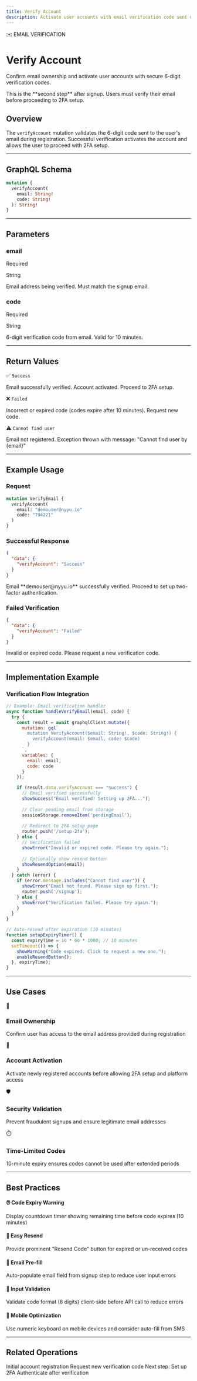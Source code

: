 ```yaml
---
title: Verify Account
description: Activate user accounts with email verification code sent during registration
---
```



<div className="relative overflow-hidden rounded-2xl border bg-gradient-to-br from-indigo-600 via-violet-600 to-purple-600 p-8 shadow-2xl mb-8">
  <div className="absolute inset-0 bg-grid-white/10 [mask-image:linear-gradient(0deg,transparent,black)]" />
  <div className="absolute top-0 right-0 w-96 h-96 bg-white/10 rounded-full blur-3xl"></div>
  <div className="relative">
    <div className="inline-flex items-center gap-2 rounded-full bg-white/20 px-4 py-1.5 text-xs font-medium text-white backdrop-blur-sm mb-4">
      <span>✉️</span>
      EMAIL VERIFICATION
    </div>
    <h1 className="text-4xl font-black text-white mb-3 tracking-tight">Verify Account</h1>
    <p className="text-xl text-indigo-100 leading-relaxed max-w-3xl">
      Confirm email ownership and activate user accounts with secure 6-digit verification codes.
    </p>
  </div>
</div>

<Callout type="info" title="Registration Step 2">
  This is the **second step** after signup. Users must verify their email before proceeding to 2FA setup.
</Callout>

## Overview

The `verifyAccount` mutation validates the 6-digit code sent to the user's email during registration. Successful verification activates the account and allows the user to proceed with 2FA setup.

---

## GraphQL Schema

<div className="rounded-xl border border-indigo-500/30 bg-gradient-to-br from-indigo-500/10 to-violet-500/5 p-6 mb-8">

```graphql
mutation {
  verifyAccount(
    email: String!
    code: String!
  ): String!
}
```

</div>

---

## Parameters

<div className="grid gap-4 md:grid-cols-2 my-6">
  <div className="rounded-lg border border-indigo-500/30 bg-background p-5 shadow-sm hover:shadow-md transition-shadow">
    <div className="flex items-start justify-between mb-3">
      <h3 className="font-bold text-lg">email</h3>
      <span className="inline-flex items-center rounded-full bg-red-500/10 px-3 py-1 text-xs font-semibold text-red-700 dark:text-red-300">Required</span>
    </div>
    <p className="text-sm text-muted-foreground mb-2"><span className="font-mono text-indigo-600 dark:text-indigo-400">String</span></p>
    <p className="text-sm text-foreground">Email address being verified. Must match the signup email.</p>
  </div>

  <div className="rounded-lg border border-violet-500/30 bg-background p-5 shadow-sm hover:shadow-md transition-shadow">
    <div className="flex items-start justify-between mb-3">
      <h3 className="font-bold text-lg">code</h3>
      <span className="inline-flex items-center rounded-full bg-red-500/10 px-3 py-1 text-xs font-semibold text-red-700 dark:text-red-300">Required</span>
    </div>
    <p className="text-sm text-muted-foreground mb-2"><span className="font-mono text-violet-600 dark:text-violet-400">String</span></p>
    <p className="text-sm text-foreground">6-digit verification code from email. Valid for 10 minutes.</p>
  </div>
</div>

---

## Return Values

<div className="grid gap-4 my-6">
  <div className="rounded-lg border border-green-500/30 bg-gradient-to-br from-green-500/10 to-emerald-500/5 p-6">
    <div className="flex items-center gap-3 mb-2">
      <span className="text-2xl">✅</span>
      <code className="bg-green-500/20 text-green-700 dark:text-green-300 px-3 py-1 rounded font-mono text-sm">Success</code>
    </div>
    <p className="text-sm text-foreground">
      Email successfully verified. Account activated. Proceed to 2FA setup.
    </p>
  </div>

  <div className="rounded-lg border border-red-500/30 bg-gradient-to-br from-red-500/10 to-red-500/5 p-6">
    <div className="flex items-center gap-3 mb-2">
      <span className="text-2xl">❌</span>
      <code className="bg-red-500/20 text-red-700 dark:text-red-300 px-3 py-1 rounded font-mono text-sm">Failed</code>
    </div>
    <p className="text-sm text-foreground">
      Incorrect or expired code (codes expire after 10 minutes). Request new code.
    </p>
  </div>

  <div className="rounded-lg border border-amber-500/30 bg-gradient-to-br from-amber-500/10 to-yellow-500/5 p-6">
    <div className="flex items-center gap-3 mb-2">
      <span className="text-2xl">⚠️</span>
      <code className="bg-amber-500/20 text-amber-700 dark:text-amber-300 px-3 py-1 rounded font-mono text-sm">Cannot find user</code>
    </div>
    <p className="text-sm text-foreground">
      Email not registered. Exception thrown with message: "Cannot find user by {email}"
    </p>
  </div>
</div>

---

## Example Usage

### Request

```graphql
mutation VerifyEmail {
  verifyAccount(
    email: "demouser@nyyu.io"
    code: "794221"
  )
}
```

### Successful Response

```json
{
  "data": {
    "verifyAccount": "Success"
  }
}
```

<Callout type="info" title="Account Verified">
  Email **demouser@nyyu.io** successfully verified. Proceed to set up two-factor authentication.
</Callout>

### Failed Verification

```json
{
  "data": {
    "verifyAccount": "Failed"
  }
}
```

<Callout type="error" title="Verification Failed">
  Invalid or expired code. Please request a new verification code.
</Callout>

---

## Implementation Example

<div className="rounded-xl border border-indigo-500/30 bg-background p-6 my-6">
  <h3 className="font-bold mb-4">Verification Flow Integration</h3>

```javascript
// Example: Email verification handler
async function handleVerifyEmail(email, code) {
  try {
    const result = await graphqlClient.mutate({
      mutation: gql`
        mutation VerifyAccount($email: String!, $code: String!) {
          verifyAccount(email: $email, code: $code)
        }
      `,
      variables: {
        email: email,
        code: code
      }
    });

    if (result.data.verifyAccount === "Success") {
      // Email verified successfully
      showSuccess("Email verified! Setting up 2FA...");
      
      // Clear pending email from storage
      sessionStorage.removeItem('pendingEmail');
      
      // Redirect to 2FA setup page
      router.push('/setup-2fa');
    } else {
      // Verification failed
      showError("Invalid or expired code. Please try again.");
      
      // Optionally show resend button
      showResendOption(email);
    }
  } catch (error) {
    if (error.message.includes("Cannot find user")) {
      showError("Email not found. Please sign up first.");
      router.push('/signup');
    } else {
      showError("Verification failed. Please try again.");
    }
  }
}

// Auto-resend after expiration (10 minutes)
function setupExpiryTimer() {
  const expiryTime = 10 * 60 * 1000; // 10 minutes
  setTimeout(() => {
    showWarning("Code expired. Click to request a new one.");
    enableResendButton();
  }, expiryTime);
}
```

</div>

---

## Use Cases

<div className="grid gap-4 md:grid-cols-2 my-6">
  <Card className="p-6 hover:shadow-lg transition-shadow">
    <div className="text-3xl mb-3">📧</div>
    <h3 className="font-bold mb-2">Email Ownership</h3>
    <p className="text-sm text-muted-foreground">
      Confirm user has access to the email address provided during registration
    </p>
  </Card>

  <Card className="p-6 hover:shadow-lg transition-shadow">
    <div className="text-3xl mb-3">🔐</div>
    <h3 className="font-bold mb-2">Account Activation</h3>
    <p className="text-sm text-muted-foreground">
      Activate newly registered accounts before allowing 2FA setup and platform access
    </p>
  </Card>

  <Card className="p-6 hover:shadow-lg transition-shadow">
    <div className="text-3xl mb-3">🛡️</div>
    <h3 className="font-bold mb-2">Security Validation</h3>
    <p className="text-sm text-muted-foreground">
      Prevent fraudulent signups and ensure legitimate email addresses
    </p>
  </Card>

  <Card className="p-6 hover:shadow-lg transition-shadow">
    <div className="text-3xl mb-3">⏱️</div>
    <h3 className="font-bold mb-2">Time-Limited Codes</h3>
    <p className="text-sm text-muted-foreground">
      10-minute expiry ensures codes cannot be used after extended periods
    </p>
  </Card>
</div>

---

## Best Practices

<div className="space-y-4 my-6">
  <div className="rounded-lg border-l-4 border-indigo-500 bg-indigo-500/10 p-4">
    <h4 className="font-bold text-indigo-700 dark:text-indigo-300 mb-1">⏰ Code Expiry Warning</h4>
    <p className="text-sm text-indigo-900 dark:text-indigo-200">
      Display countdown timer showing remaining time before code expires (10 minutes)
    </p>
  </div>

  <div className="rounded-lg border-l-4 border-violet-500 bg-violet-500/10 p-4">
    <h4 className="font-bold text-violet-700 dark:text-violet-300 mb-1">🔄 Easy Resend</h4>
    <p className="text-sm text-violet-900 dark:text-violet-200">
      Provide prominent "Resend Code" button for expired or un-received codes
    </p>
  </div>

  <div className="rounded-lg border-l-4 border-purple-500 bg-purple-500/10 p-4">
    <h4 className="font-bold text-purple-700 dark:text-purple-300 mb-1">📧 Email Pre-fill</h4>
    <p className="text-sm text-purple-900 dark:text-purple-200">
      Auto-populate email field from signup step to reduce user input errors
    </p>
  </div>

  <div className="rounded-lg border-l-4 border-indigo-500 bg-indigo-500/10 p-4">
    <h4 className="font-bold text-indigo-700 dark:text-indigo-300 mb-1">🎯 Input Validation</h4>
    <p className="text-sm text-indigo-900 dark:text-indigo-200">
      Validate code format (6 digits) client-side before API call to reduce errors
    </p>
  </div>

  <div className="rounded-lg border-l-4 border-violet-500 bg-violet-500/10 p-4">
    <h4 className="font-bold text-violet-700 dark:text-violet-300 mb-1">📱 Mobile Optimization</h4>
    <p className="text-sm text-violet-900 dark:text-violet-200">
      Use numeric keyboard on mobile devices and consider auto-fill from SMS
    </p>
  </div>
</div>

---

## Related Operations

<Cards>
  <Card title="Sign Up" href="/docs/api/registration/sign-up">
    Initial account registration
  </Card>
  <Card title="Resend Verification" href="/docs/api/registration/resend-verification-code">
    Request new verification code
  </Card>
  <Card title="Request 2FA" href="/docs/api/registration/request-2fa">
    Next step: Set up 2FA
  </Card>
  <Card title="Sign In" href="/docs/api/registration/sign-in">
    Authenticate after verification
  </Card>
</Cards>
